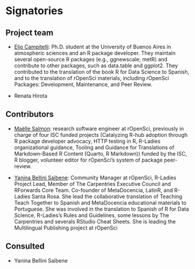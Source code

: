 # Signatories

```{=html}
<!-- 
This section provides the ISC with a view of the support received from the community for a proposal. Acceptance isn't predicated on popularity but community acceptance is important.  Willingness to accept outside input is also a good marker for project delivery. 

An optional section would be for R-Core signatories where changes to R are proposed.
-->
```
## Project team

```{=html}
<!-- 
Who are the people responsible for actually delivering the project if the proposal gets accepted and are already signed up and rearing to go?
-->
```
-   [Elio Campitelli](https://eliocamp.github.io/): Ph.D. student at the University of Buenos Aires in atmospheric sciences and an R package developer.
    They maintain several open-source R packages (e.g., ggnewscale; metR) and contribute to other packages, such as data.table and ggplot2.
    They contributed to the translation of the book R for Data Science to Spanish, and to the translation of rOpenSci materials, including rOpenSci Packages: Development, Maintenance, and Peer Review.

-   Renata Hirota

## Contributors

```{=html}
<!-- 
Who are the people who have actively helped with this proposal but won't necessarily be on the core project team later?
-->
```
-   [Maëlle Salmon](https://masalmon.eu/): research software engineer at rOpenSci, previously in charge of four ISC funded projects (Catalyzing R-hub adoption through R package developer advocacy, HTTP testing in R, R-Ladies organizational guidance, Tooling and Guidance for Translations of Markdown-Based R Content (Quarto, R Markdown)) funded by the ISC, R blogger, volunteer editor for rOpenSci's system of package peer-review.

-   [Yanina Bellini Saibene](https://yabellini.netlify.app/): Community Manager at rOpenSci, R-Ladies Project Lead, Member of The Carpentries Executive Council and RForwards Core Team.
    Co-founder of MetaDocencia, LatinR, and R-Ladies Santa Rosa.
    She lead the collaborative translation of Teaching Teach Together to Spanish and MetaDocencia educational materials to Portuguese.
    She was involved in the translation to Spanish of R for Data Science, R-Ladies's Rules and Guidelines, some lessons by The Carpentries and severals RStudio Cheat Sheets.
    She is leading the Multilingual Publishing project at rOpenSci

## Consulted

```{=html}
<!-- 
Who has been given the opportunity to provide feedback on the proposal? This should include any R Consortium & ISC members who the proposal has been discussed with.
-->
```
-   Yanina Bellini Saibene

